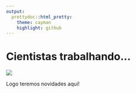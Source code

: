 ```yaml
---
output:
  prettydoc::html_pretty:
    theme: cayman
    highlight: github
---
```


# Cientistas trabalhando...

![](img/wait.png)


Logo teremos novidades aqui!